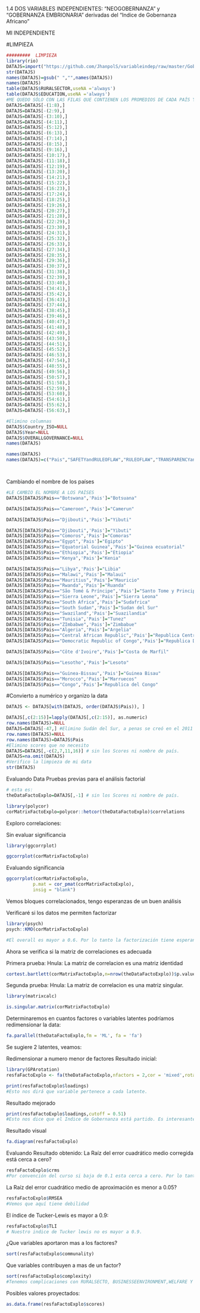 1.4  DOS VARIABLES INDEPENDIENTES: "NEOGOBERNANZA" y "GOBERNANZA EMBRIONARIA" derivadas del "Indice de Gobernanza Africano"

MI INDEPENDIENTE

#LIMPIEZA
```r
#########  LIMPIEZA
library(rio)
DATAJS=import("https://github.com/JhanpolS/variableindep/raw/master/GobernanzaPROMED__OFICIAL.xlsx")
str(DATAJS)
names(DATAJS)=gsub(" ","",names(DATAJS))
names(DATAJS)
table(DATAJS$RURALSECTOR,useNA ='always')
table(DATAJS$EDUCATION,useNA ='always')
#ME QUEDO SÓLO CON LAS FILAS QUE CONTIENEN LOS PROMEDIOS DE CADA PAÍS Y SUS VARIABLES
DATAJS=DATAJS[-(1:8),]
DATAJS=DATAJS[-(2:9),]
DATAJS=DATAJS[-(3:10),]
DATAJS=DATAJS[-(4:11),]
DATAJS=DATAJS[-(5:12),]
DATAJS=DATAJS[-(6:13),]
DATAJS=DATAJS[-(7:14),]
DATAJS=DATAJS[-(8:15),]
DATAJS=DATAJS[-(9:16),]
DATAJS=DATAJS[-(10:17),]
DATAJS=DATAJS[-(11:18),]
DATAJS=DATAJS[-(12:19),]
DATAJS=DATAJS[-(13:20),]
DATAJS=DATAJS[-(14:21),]
DATAJS=DATAJS[-(15:22),]
DATAJS=DATAJS[-(16:23),]
DATAJS=DATAJS[-(17:24),]
DATAJS=DATAJS[-(18:25),]
DATAJS=DATAJS[-(19:26),]
DATAJS=DATAJS[-(20:27),]
DATAJS=DATAJS[-(21:28),]
DATAJS=DATAJS[-(22:29),]
DATAJS=DATAJS[-(23:30),]
DATAJS=DATAJS[-(24:31),]
DATAJS=DATAJS[-(25:32),]
DATAJS=DATAJS[-(26:33),]
DATAJS=DATAJS[-(27:34),]
DATAJS=DATAJS[-(28:35),]
DATAJS=DATAJS[-(29:36),]
DATAJS=DATAJS[-(30:37),]
DATAJS=DATAJS[-(31:38),]
DATAJS=DATAJS[-(32:39),]
DATAJS=DATAJS[-(33:40),]
DATAJS=DATAJS[-(34:41),]
DATAJS=DATAJS[-(35:42),]
DATAJS=DATAJS[-(36:43),]
DATAJS=DATAJS[-(37:44),]
DATAJS=DATAJS[-(38:45),]
DATAJS=DATAJS[-(39:46),]
DATAJS=DATAJS[-(40:47),]
DATAJS=DATAJS[-(41:48),]
DATAJS=DATAJS[-(42:49),]
DATAJS=DATAJS[-(43:50),]
DATAJS=DATAJS[-(44:51),]
DATAJS=DATAJS[-(45:52),]
DATAJS=DATAJS[-(46:53),]
DATAJS=DATAJS[-(47:54),]
DATAJS=DATAJS[-(48:55),]
DATAJS=DATAJS[-(49:56),]
DATAJS=DATAJS[-(50:57),]
DATAJS=DATAJS[-(51:58),]
DATAJS=DATAJS[-(52:59),]
DATAJS=DATAJS[-(53:60),]
DATAJS=DATAJS[-(54:61),]
DATAJS=DATAJS[-(55:62),]
DATAJS=DATAJS[-(56:63),]

#Elimino columnas
DATAJS$Country_ISO=NULL
DATAJS$Year=NULL
DATAJS$OVERALLGOVERNANCE=NULL
names(DATAJS)

names(DATAJS)
names(DATAJS)=c("Pais","SAFETYandRULEOFLAW","RULEOFLAW","TRANSPARENCYandACCOUNTABILITY","PERSONALSAFETY","NATIONALSECURITY","PARTICIPATIONandHUMANRIGHTS","PARTICIPATION","RIGHTS","GENDER","SUSTAINABLEECONOMICOPPORTUNITY","PUBLICMANAGEMENT", "BUSINESSENVIRONMENT","INFRASTRUCTURE","RURALSECTOR","HUMANDEVELOPMENT","WELFARE","EDUCATION","HEALTH")




```
Cambiando el nombre de los países

```r
#LE CAMBIO EL NOMBRE A LOS PAÍSES
DATAJS[DATAJS$Pais=="Botswana",'Pais']="Botsuana"

DATAJS[DATAJS$Pais=="Cameroon",'Pais']="Camerun"

DATAJS[DATAJS$Pais=="Djibouti",'Pais']="Yibuti"

DATAJS[DATAJS$Pais=="Djibouti",'Pais']="Yibuti"
DATAJS[DATAJS$Pais=="Comoros",'Pais']="Comoras"
DATAJS[DATAJS$Pais=="Egypt",'Pais']="Egipto"
DATAJS[DATAJS$Pais=="Equatorial Guinea",'Pais']="Guinea ecuatorial"
DATAJS[DATAJS$Pais=="Ethiopia",'Pais']="Etiopia"
DATAJS[DATAJS$Pais=="Kenya",'Pais']="Kenia"

DATAJS[DATAJS$Pais=="Libya",'Pais']="Libia"
DATAJS[DATAJS$Pais=="Malawi",'Pais']="Malaui"
DATAJS[DATAJS$Pais=="Mauritius",'Pais']="Mauricio"
DATAJS[DATAJS$Pais=="Rwanda",'Pais']="Ruanda"
DATAJS[DATAJS$Pais=="São Tomé & Príncipe",'Pais']="Santo Tome y Principe"
DATAJS[DATAJS$Pais=="Sierra Leone",'Pais']="Sierra Leona"
DATAJS[DATAJS$Pais=="South Africa",'Pais']="Sudafrica"
DATAJS[DATAJS$Pais=="South Sudan",'Pais']="Sudan del Sur"
DATAJS[DATAJS$Pais=="Swaziland",'Pais']="Suazilandia"
DATAJS[DATAJS$Pais=="Tunisia",'Pais']="Tunez"
DATAJS[DATAJS$Pais=="ZImbabwe",'Pais']="Zimbabue"
DATAJS[DATAJS$Pais=="Algeria",'Pais']="Argelia"
DATAJS[DATAJS$Pais=="Central African Republic",'Pais']="Republica Centroafricana"
DATAJS[DATAJS$Pais=="Democratic Republic of Congo",'Pais']="Republica Democratica del Congo"

DATAJS[DATAJS$Pais=="Côte d'Ivoire",'Pais']="Costa de Marfil"

DATAJS[DATAJS$Pais=="Lesotho",'Pais']="Lesoto"

DATAJS[DATAJS$Pais=="Guinea-Bissau",'Pais']="Guinea Bisau"
DATAJS[DATAJS$Pais=="Morocco",'Pais']="Marruecos"
DATAJS[DATAJS$Pais=="Congo",'Pais']="Republica del Congo"

```

#Convierto a numérico y organizo la data
```r
DATAJS <- DATAJS[with(DATAJS, order(DATAJS$Pais)), ]

DATAJS[,c(2:15)]=lapply(DATAJS[,c(2:15)], as.numeric)
row.names(DATAJS)=NULL
DATAJS=DATAJS[-47,] #Elimino Sudán del Sur, a penas se creó en el 2011
row.names(DATAJS)=NULL
row.names(DATAJS)=DATAJS$Pais
#Elimino scores que no necesito
DATAJS=DATAJS[,-c(2,7,11,16)] # sin los Scores ni nombre de país.
DATAJS=na.omit(DATAJS) 
#Verifico la limpieza de mi data
str(DATAJS)
```
Evaluando Data
Pruebas previas para el análisis factorial 

```r
# esta es:
theDataFactoExplo=DATAJS[,-1] # sin los Scores ni nombre de país.

library(polycor)
corMatrixFactoExplo=polycor::hetcor(theDataFactoExplo)$correlations
```
Exploro correlaciones:

Sin evaluar significancia
```r
library(ggcorrplot)

ggcorrplot(corMatrixFactoExplo)
```
Evaluando significancia
```r
ggcorrplot(corMatrixFactoExplo,
          p.mat = cor_pmat(corMatrixFactoExplo),
          insig = "blank")
```
Vemos bloques correlacionados, tengo esperanzas de un buen análisis

Verificaré si los datos me permiten factorizar
```r
library(psych)
psych::KMO(corMatrixFactoExplo)

#El overall es mayor a 0.6. Por lo tanto la factorización tiene esperanzas.
```
Ahora se verifica si la matriz de correlaciones es adecuada

Primera prueba: 
Hnula: La matriz de correlacion es una matriz identidad

```r
cortest.bartlett(corMatrixFactoExplo,n=nrow(theDataFactoExplo))$p.value>0.05
```
Segunda prueba:
Hnula: La matriz de correlacion es una matriz singular.
```r
library(matrixcalc)

is.singular.matrix(corMatrixFactoExplo)
```
Determinaremos en cuantos factores o variables latentes podríamos redimensionar la data:
```r
fa.parallel(theDataFactoExplo,fm = 'ML', fa = 'fa')

```
Se sugiere 2 latentes, veamos:

Redimensionar a numero menor de factores
Resultado inicial:

```r
library(GPArotation)
resfaFactoExplo <- fa(theDataFactoExplo,nfactors = 2,cor = 'mixed',rotate = "varimax",fm="minres")
```

```r
print(resfaFactoExplo$loadings)
#Esto nos dirá que variable pertenece a cada latente.
```
Resultado mejorado
```r
print(resfaFactoExplo$loadings,cutoff = 0.51)
#Esto nos dice que el Indice de Gobernanza está partido. Es interesante ver cómo el factorial reconoce estructuras latentes.
```





Resultado visual
```r
fa.diagram(resfaFactoExplo)

```

Evaluando Resultado obtenido:
La Raíz del error cuadrático medio corregida está cerca a cero?
```r
resfaFactoExplo$crms
#Por convención del curso si baja de 0.1 esta cerca a cero. Por lo tanto afirmamos que sí.
```
La Raíz del error cuadrático medio de aproximación es menor a 0.05?
```r
resfaFactoExplo$RMSEA
#Vemos que aquí tiene debilidad
```
El índice de Tucker-Lewis es mayor a 0.9:
```r
resfaFactoExplo$TLI
# Nuestro indice de Tucker lewis no es mayor a 0.9.
```
¿Que variables aportaron mas a los factores?
```r
sort(resfaFactoExplo$communality)

```
Que variables contribuyen a mas de un factor?

```r
sort(resfaFactoExplo$complexity)
#Tenemos complicaciones con RURALSECTO, BUSINESSEENVIRONMENT,WELFARE Y TRANSPARENCYANDACCOUNTABILITY porque coquetean con casi 2 factores. 
```



Posibles valores proyectados:

```r
as.data.frame(resfaFactoExplo$scores)
```

